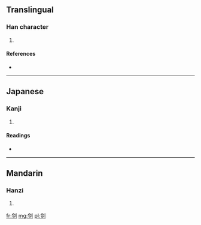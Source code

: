 ==Translingual==

===Han character===
{{Han char|rn=18|rad=刀|as=05|sn=7|four=|canj=人戈中弓 (OILN), X人戈中弓 (XOILN)}}

# {{defn|Han|sort=刀05}}

====References====
* {{Han ref|kx=0138.070|dkj=01919|dj=0311.080|hdz=10330.040|uh=5222|ud=21026}}

----

==Japanese==

===Kanji===
{{ja-kanji|grade=|rs=刀05}}

# {{defn|lang=ja|sort=刀05}}

====Readings====
* {{ja-readings|on=[[れい]] (rei), [[りょう]] (ryō)|kun=[[さく]] (saku)}}

----

==Mandarin==

===Hanzi===
{{cmn-hanzi|pin=[[líng]] ([[ling2]])|wg=ling<sup>2</sup>}}

# {{defn|lang=cmn|sort=刀05}}

[[fr:刢]]
[[mg:刢]]
[[pl:刢]]